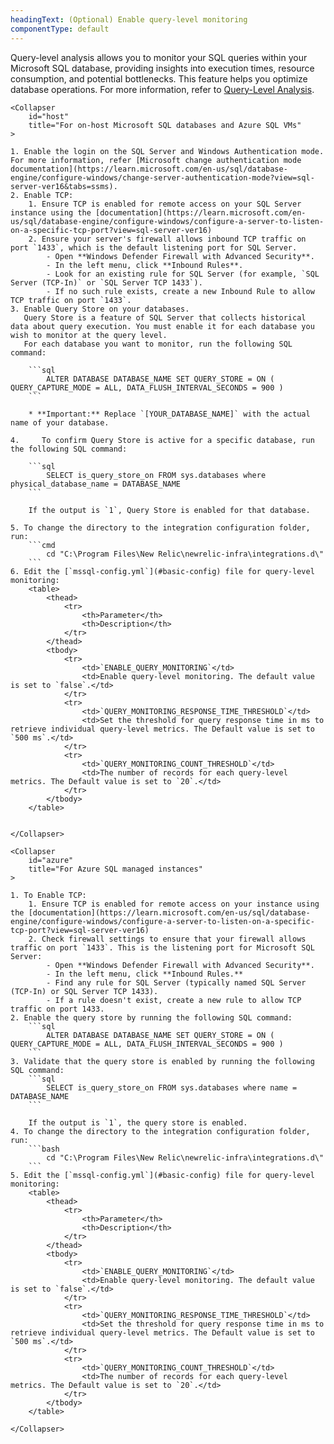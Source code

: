```yaml
---
headingText: (Optional) Enable query-level monitoring
componentType: default
---
```


Query-level analysis allows you to monitor your SQL queries within your Microsoft SQL database, providing insights into execution times, resource consumption, and potential bottlenecks. This feature helps you optimize database operations. For more information, refer to [Query-Level Analysis](/docs/infrastructure/infrastructure-data/query-level-monitoring).

<CollapserGroup>

    <Collapser
        id="host"
        title="For on-host Microsoft SQL databases and Azure SQL VMs"
    >

    1. Enable the login on the SQL Server and Windows Authentication mode. For more information, refer [Microsoft change authentication mode documentation](https://learn.microsoft.com/en-us/sql/database-engine/configure-windows/change-server-authentication-mode?view=sql-server-ver16&tabs=ssms).
    2. Enable TCP:
        1. Ensure TCP is enabled for remote access on your SQL Server instance using the [documentation](https://learn.microsoft.com/en-us/sql/database-engine/configure-windows/configure-a-server-to-listen-on-a-specific-tcp-port?view=sql-server-ver16)
        2. Ensure your server's firewall allows inbound TCP traffic on port `1433`, which is the default listening port for SQL Server.
            - Open **Windows Defender Firewall with Advanced Security**.
            - In the left menu, click **Inbound Rules**.
            - Look for an existing rule for SQL Server (for example, `SQL Server (TCP-In)` or `SQL Server TCP 1433`).
            - If no such rule exists, create a new Inbound Rule to allow TCP traffic on port `1433`.
    3. Enable Query Store on your databases.
       Query Store is a feature of SQL Server that collects historical data about query execution. You must enable it for each database you wish to monitor at the query level.
       For each database you want to monitor, run the following SQL command:

        ```sql
            ALTER DATABASE DATABASE_NAME SET QUERY_STORE = ON ( QUERY_CAPTURE_MODE = ALL, DATA_FLUSH_INTERVAL_SECONDS = 900 )
        ```

        * **Important:** Replace `[YOUR_DATABASE_NAME]` with the actual name of your database.

    4.     To confirm Query Store is active for a specific database, run the following SQL command:

        ```sql
            SELECT is_query_store_on FROM sys.databases where physical_database_name = DATABASE_NAME
        ```

        If the output is `1`, Query Store is enabled for that database.

    5. To change the directory to the integration configuration folder, run:
        ```cmd
            cd "C:\Program Files\New Relic\newrelic-infra\integrations.d\"
        ``` 
    6. Edit the [`mssql-config.yml`](#basic-config) file for query-level monitoring:
        <table>
            <thead>
                <tr>
                    <th>Parameter</th>
                    <th>Description</th>
                </tr>
            </thead>
            <tbody>
                <tr>
                    <td>`ENABLE_QUERY_MONITORING`</td>
                    <td>Enable query-level monitoring. The default value is set to `false`.</td>
                </tr>
                <tr>
                    <td>`QUERY_MONITORING_RESPONSE_TIME_THRESHOLD`</td>
                    <td>Set the threshold for query response time in ms to retrieve individual query-level metrics. The Default value is set to `500 ms`.</td>
                </tr>
                <tr>
                    <td>`QUERY_MONITORING_COUNT_THRESHOLD`</td>
                    <td>The number of records for each query-level metrics. The Default value is set to `20`.</td>
                </tr>
            </tbody>
        </table>


    </Collapser>

    <Collapser
        id="azure"
        title="For Azure SQL managed instances"
    >

    1. To Enable TCP:
        1. Ensure TCP is enabled for remote access on your instance using the [documentation](https://learn.microsoft.com/en-us/sql/database-engine/configure-windows/configure-a-server-to-listen-on-a-specific-tcp-port?view=sql-server-ver16)
        2. Check firewall settings to ensure that your firewall allows traffic on port `1433`. This is the listening port for Microsoft SQL Server:
            - Open **Windows Defender Firewall with Advanced Security**.
            - In the left menu, click **Inbound Rules.**
            - Find any rule for SQL Server (typically named SQL Server (TCP-In) or SQL Server TCP 1433).
            - If a rule doesn't exist, create a new rule to allow TCP traffic on port 1433.
    2. Enable the query store by running the following SQL command:
        ```sql
            ALTER DATABASE DATABASE_NAME SET QUERY_STORE = ON ( QUERY_CAPTURE_MODE = ALL, DATA_FLUSH_INTERVAL_SECONDS = 900 )
        ```
    3. Validate that the query store is enabled by running the following SQL command:
        ```sql
            SELECT is_query_store_on FROM sys.databases where name = DATABASE_NAME
        ```

        If the output is `1`, the query store is enabled.
    4. To change the directory to the integration configuration folder, run:
        ```bash
            cd "C:\Program Files\New Relic\newrelic-infra\integrations.d\"
        ``` 
    5. Edit the [`mssql-config.yml`](#basic-config) file for query-level monitoring:
        <table>
            <thead>
                <tr>
                    <th>Parameter</th>
                    <th>Description</th>
                </tr>
            </thead>
            <tbody>
                <tr>
                    <td>`ENABLE_QUERY_MONITORING`</td>
                    <td>Enable query-level monitoring. The default value is set to `false`.</td>
                </tr>
                <tr>
                    <td>`QUERY_MONITORING_RESPONSE_TIME_THRESHOLD`</td>
                    <td>Set the threshold for query response time in ms to retrieve individual query-level metrics. The Default value is set to `500 ms`.</td>
                </tr>
                <tr>
                    <td>`QUERY_MONITORING_COUNT_THRESHOLD`</td>
                    <td>The number of records for each query-level metrics. The Default value is set to `20`.</td>
                </tr>
            </tbody>
        </table>

    </Collapser>

</CollapserGroup>